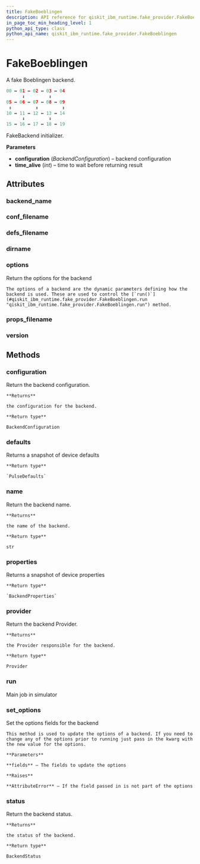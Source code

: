 ```yaml
---
title: FakeBoeblingen
description: API reference for qiskit_ibm_runtime.fake_provider.FakeBoeblingen
in_page_toc_min_heading_level: 1
python_api_type: class
python_api_name: qiskit_ibm_runtime.fake_provider.FakeBoeblingen
---
```


# FakeBoeblingen

<Class id="qiskit_ibm_runtime.fake_provider.FakeBoeblingen" isDedicatedPage={true} github="https://github.com/Qiskit/qiskit-ibm-runtime/tree/stable/0.24/qiskit_ibm_runtime/fake_provider/backends/boeblingen/fake_boeblingen.py#L42-L60" signature="FakeBoeblingen" modifiers="class">
  A fake Boeblingen backend.

  ```python
  00 ↔ 01 ↔ 02 ↔ 03 ↔ 04
        ↕         ↕
  05 ↔ 06 ↔ 07 ↔ 08 ↔ 09
   ↕         ↕         ↕
  10 ↔ 11 ↔ 12 ↔ 13 ↔ 14
        ↕         ↕
  15 ↔ 16 ↔ 17 ↔ 18 ↔ 19
  ```

  FakeBackend initializer.

  **Parameters**

  *   **configuration** (*BackendConfiguration*) – backend configuration
  *   **time\_alive** (*int*) – time to wait before returning result

  ## Attributes

  ### backend\_name

  <Attribute id="qiskit_ibm_runtime.fake_provider.FakeBoeblingen.backend_name" attributeValue="'fake_boeblingen'" />

  ### conf\_filename

  <Attribute id="qiskit_ibm_runtime.fake_provider.FakeBoeblingen.conf_filename" attributeValue="'conf_boeblingen.json'" />

  ### defs\_filename

  <Attribute id="qiskit_ibm_runtime.fake_provider.FakeBoeblingen.defs_filename" attributeValue="'defs_boeblingen.json'" />

  ### dirname

  <Attribute id="qiskit_ibm_runtime.fake_provider.FakeBoeblingen.dirname" attributeValue="'/home/runner/work/qiskit-ibm-runtime/qiskit-ibm-runtime/qiskit_ibm_runtime/fake_provider/backends/boeblingen'" />

  ### options

  <Attribute id="qiskit_ibm_runtime.fake_provider.FakeBoeblingen.options">
    Return the options for the backend

    The options of a backend are the dynamic parameters defining how the backend is used. These are used to control the [`run()`](#qiskit_ibm_runtime.fake_provider.FakeBoeblingen.run "qiskit_ibm_runtime.fake_provider.FakeBoeblingen.run") method.
  </Attribute>

  ### props\_filename

  <Attribute id="qiskit_ibm_runtime.fake_provider.FakeBoeblingen.props_filename" attributeValue="'props_boeblingen.json'" />

  ### version

  <Attribute id="qiskit_ibm_runtime.fake_provider.FakeBoeblingen.version" attributeValue="1" />

  ## Methods

  ### configuration

  <Function id="qiskit_ibm_runtime.fake_provider.FakeBoeblingen.configuration" signature="configuration()">
    Return the backend configuration.

    **Returns**

    the configuration for the backend.

    **Return type**

    BackendConfiguration
  </Function>

  ### defaults

  <Function id="qiskit_ibm_runtime.fake_provider.FakeBoeblingen.defaults" github="https://github.com/Qiskit/qiskit-ibm-runtime/tree/stable/0.24/qiskit_ibm_runtime/fake_provider/fake_pulse_backend.py#L29-L33" signature="defaults()">
    Returns a snapshot of device defaults

    **Return type**

    `PulseDefaults`
  </Function>

  ### name

  <Function id="qiskit_ibm_runtime.fake_provider.FakeBoeblingen.name" signature="name()">
    Return the backend name.

    **Returns**

    the name of the backend.

    **Return type**

    str
  </Function>

  ### properties

  <Function id="qiskit_ibm_runtime.fake_provider.FakeBoeblingen.properties" github="https://github.com/Qiskit/qiskit-ibm-runtime/tree/stable/0.24/qiskit_ibm_runtime/fake_provider/fake_qasm_backend.py#L44-L48" signature="properties()">
    Returns a snapshot of device properties

    **Return type**

    `BackendProperties`
  </Function>

  ### provider

  <Function id="qiskit_ibm_runtime.fake_provider.FakeBoeblingen.provider" signature="provider()">
    Return the backend Provider.

    **Returns**

    the Provider responsible for the backend.

    **Return type**

    Provider
  </Function>

  ### run

  <Function id="qiskit_ibm_runtime.fake_provider.FakeBoeblingen.run" github="https://github.com/Qiskit/qiskit-ibm-runtime/tree/stable/0.24/qiskit_ibm_runtime/fake_provider/fake_backend.py#L559-L590" signature="run(run_input, **kwargs)">
    Main job in simulator
  </Function>

  ### set\_options

  <Function id="qiskit_ibm_runtime.fake_provider.FakeBoeblingen.set_options" signature="set_options(**fields)">
    Set the options fields for the backend

    This method is used to update the options of a backend. If you need to change any of the options prior to running just pass in the kwarg with the new value for the options.

    **Parameters**

    **fields** – The fields to update the options

    **Raises**

    **AttributeError** – If the field passed in is not part of the options
  </Function>

  ### status

  <Function id="qiskit_ibm_runtime.fake_provider.FakeBoeblingen.status" signature="status()">
    Return the backend status.

    **Returns**

    the status of the backend.

    **Return type**

    BackendStatus
  </Function>
</Class>

